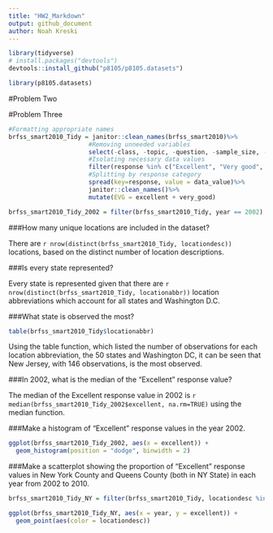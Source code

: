 ```yaml
---
title: "HW2_Markdown"
output: github_document
author: Noah Kreski
---
```

``` r
library(tidyverse)
# install.packages("devtools")
devtools::install_github("p8105/p8105.datasets")

library(p8105.datasets)
```

#Problem Two



#Problem Three

```r

#Formatting appropriate names
brfss_smart2010_Tidy = janitor::clean_names(brfss_smart2010)%>%
                      #Removing unneeded variables
                      select(-class, -topic, -question, -sample_size, -(confidence_limit_low:geo_location))%>%
                      #Isolating necessary data values
                      filter(response %in% c("Excellent", "Very good", "Good", "Fair", "Poor"))%>%
                      #Splitting by response category
                      spread(key=response, value = data_value)%>%
                      janitor::clean_names()%>%
                      mutate(EVG = excellent + very_good)

brfss_smart2010_Tidy_2002 = filter(brfss_smart2010_Tidy, year == 2002)
```

###How many unique locations are included in the dataset? 

There are `r nrow(distinct(brfss_smart2010_Tidy, locationdesc))` locations, based on the distinct number of location descriptions.

###Is every state represented? 

Every state is represented given that there are `r nrow(distinct(brfss_smart2010_Tidy, locationabbr))` location abbreviations which account for all states and Washington D.C.


###What state is observed the most?
```r

table(brfss_smart2010_Tidy$locationabbr)

```

Using the table function, which listed the number of observations for each location abbreviation, the 50 states and Washington DC, it can be seen that New Jersey, with 146 observations, is the most observed.


###In 2002, what is the median of the “Excellent” response value?

The median of the Excellent response value in 2002 is `r median(brfss_smart2010_Tidy_2002$excellent, na.rm=TRUE)` using the median function.


###Make a histogram of “Excellent” response values in the year 2002.

```r
ggplot(brfss_smart2010_Tidy_2002, aes(x = excellent)) + 
  geom_histogram(position = "dodge", binwidth = 2)
```

###Make a scatterplot showing the proportion of “Excellent” response values in New York County and Queens County (both in NY State) in each year from 2002 to 2010.
```r
brfss_smart2010_Tidy_NY = filter(brfss_smart2010_Tidy, locationdesc %in% c("NY - New York County","NY - Queens County"))
```
```r
ggplot(brfss_smart2010_Tidy_NY, aes(x = year, y = excellent)) + 
  geom_point(aes(color = locationdesc))
```
